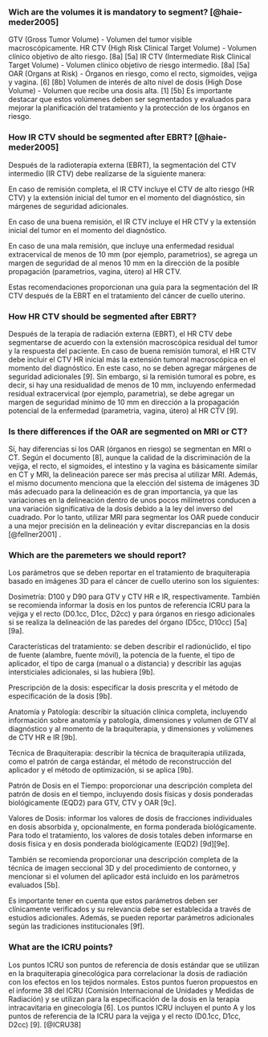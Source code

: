 ### Wich are the volumes it is mandatory to segment? [@haie-meder2005]

GTV (Gross Tumor Volume) - Volumen del tumor visible macroscópicamente. HR CTV (High Risk Clinical Target Volume) - Volumen clínico objetivo de alto riesgo. \[8a\] \[5a\] IR CTV (Intermediate Risk Clinical Target Volume) - Volumen clínico objetivo de riesgo intermedio. \[8a\] \[5a\] OAR (Organs at Risk) - Órganos en riesgo, como el recto, sigmoides, vejiga y vagina. \[6\] \[8b\] Volumen de interés de alto nivel de dosis (High Dose Volume) - Volumen que recibe una dosis alta. \[1\] \[5b\] Es importante destacar que estos volúmenes deben ser segmentados y evaluados para mejorar la planificación del tratamiento y la protección de los órganos en riesgo.

### How IR CTV should be segmented after EBRT? [@haie-meder2005]

Después de la radioterapia externa (EBRT), la segmentación del CTV intermedio (IR CTV) debe realizarse de la siguiente manera:

En caso de remisión completa, el IR CTV incluye el CTV de alto riesgo (HR CTV) y la extensión inicial del tumor en el momento del diagnóstico, sin márgenes de seguridad adicionales.

En caso de una buena remisión, el IR CTV incluye el HR CTV y la extensión inicial del tumor en el momento del diagnóstico.

En caso de una mala remisión, que incluye una enfermedad residual extracervical de menos de 10 mm (por ejemplo, parametrios), se agrega un margen de seguridad de al menos 10 mm en la dirección de la posible propagación (parametrios, vagina, útero) al HR CTV.

Estas recomendaciones proporcionan una guía para la segmentación del IR CTV después de la EBRT en el tratamiento del cáncer de cuello uterino.

### How HR CTV should be segmented after EBRT?

Después de la terapia de radiación externa (EBRT), el HR CTV debe segmentarse de acuerdo con la extensión macroscópica residual del tumor y la respuesta del paciente. En caso de buena remisión tumoral, el HR CTV debe incluir el CTV HR inicial más la extensión tumoral macroscópica en el momento del diagnóstico. En este caso, no se deben agregar márgenes de seguridad adicionales \[9\]. Sin embargo, si la remisión tumoral es pobre, es decir, si hay una residualidad de menos de 10 mm, incluyendo enfermedad residual extracervical (por ejemplo, parametria), se debe agregar un margen de seguridad mínimo de 10 mm en dirección a la propagación potencial de la enfermedad (parametria, vagina, útero) al HR CTV \[9\].

### Is there differences if the OAR are segmented on MRI or CT?

Sí, hay diferencias si los OAR (órganos en riesgo) se segmentan en MRI o CT. Según el documento \[8\], aunque la calidad de la discriminación de la vejiga, el recto, el sigmoides, el intestino y la vagina es básicamente similar en CT y MRI, la delineación parece ser más precisa al utilizar MRI. Además, el mismo documento menciona que la elección del sistema de imágenes 3D más adecuado para la delineación es de gran importancia, ya que las variaciones en la delineación dentro de unos pocos milímetros conducen a una variación significativa de la dosis debido a la ley del inverso del cuadrado. Por lo tanto, utilizar MRI para segmentar los OAR puede conducir a una mejor precisión en la delineación y evitar discrepancias en la dosis [@fellner2001] .

### Which are the paremeters we should report?

Los parámetros que se deben reportar en el tratamiento de braquiterapia basado en imágenes 3D para el cáncer de cuello uterino son los siguientes:

Dosimetría: D100 y D90 para GTV y CTV HR e IR, respectivamente. También se recomienda informar la dosis en los puntos de referencia ICRU para la vejiga y el recto (D0.1cc, D1cc, D2cc) y para órganos en riesgo adicionales si se realiza la delineación de las paredes del órgano (D5cc, D10cc) \[5a\]\[9a\].

Características del tratamiento: se deben describir el radionúclido, el tipo de fuente (alambre, fuente móvil), la potencia de la fuente, el tipo de aplicador, el tipo de carga (manual o a distancia) y describir las agujas intersticiales adicionales, si las hubiera \[9b\].

Prescripción de la dosis: especificar la dosis prescrita y el método de especificación de la dosis \[9b\].

Anatomía y Patología: describir la situación clínica completa, incluyendo información sobre anatomía y patología, dimensiones y volumen de GTV al diagnóstico y al momento de la braquiterapia, y dimensiones y volúmenes de CTV HR e IR \[9b\].

Técnica de Braquiterapia: describir la técnica de braquiterapia utilizada, como el patrón de carga estándar, el método de reconstrucción del aplicador y el método de optimización, si se aplica \[9b\].

Patrón de Dosis en el Tiempo: proporcionar una descripción completa del patrón de dosis en el tiempo, incluyendo dosis físicas y dosis ponderadas biológicamente (EQD2) para GTV, CTV y OAR \[9c\].

Valores de Dosis: informar los valores de dosis de fracciones individuales en dosis absorbida y, opcionalmente, en forma ponderada biológicamente. Para todo el tratamiento, los valores de dosis totales deben informarse en dosis física y en dosis ponderada biológicamente (EQD2) \[9d\]\[9e\].

También se recomienda proporcionar una descripción completa de la técnica de imagen seccional 3D y del procedimiento de contorneo, y mencionar si el volumen del aplicador está incluido en los parámetros evaluados \[5b\].

Es importante tener en cuenta que estos parámetros deben ser clínicamente verificados y su relevancia debe ser establecida a través de estudios adicionales. Además, se pueden reportar parámetros adicionales según las tradiciones institucionales \[9f\].

### What are the ICRU points?

Los puntos ICRU son puntos de referencia de dosis estándar que se utilizan en la braquiterapia ginecológica para correlacionar la dosis de radiación con los efectos en los tejidos normales. Estos puntos fueron propuestos en el informe 38 del ICRU (Comisión Internacional de Unidades y Medidas de Radiación) y se utilizan para la especificación de la dosis en la terapia intracavitaria en ginecología \[6\]. Los puntos ICRU incluyen el punto A y los puntos de referencia de la ICRU para la vejiga y el recto (D0.1cc, D1cc, D2cc) \[9\]. [@ICRU38]